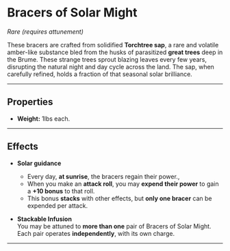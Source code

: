 # Bracers of Solar Might

_Rare (requires attunement)_

These bracers are crafted from solidified **Torchtree sap**, a rare and volatile amber-like substance bled from the husks of parasitized **great trees** deep in the Brume. These strange trees sprout blazing leaves every few years, disrupting the natural night and day cycle across the land. The sap, when carefully refined, holds a fraction of that seasonal solar brilliance.

---

## Properties

- **Weight:** 1lbs each.

---

## Effects

- **Solar guidance**

  - Every day, **at sunrise**, the bracers regain their power.,
  - When you make an **attack roll**, you may **expend their power** to gain a **+10 bonus** to that roll.
  - This bonus **stacks** with other effects, but **only one bracer** can be expended per attack.

- **Stackable Infusion**  
  You may be attuned to **more than one** pair of Bracers of Solar Might. Each pair operates **independently**, with its own charge.

---
